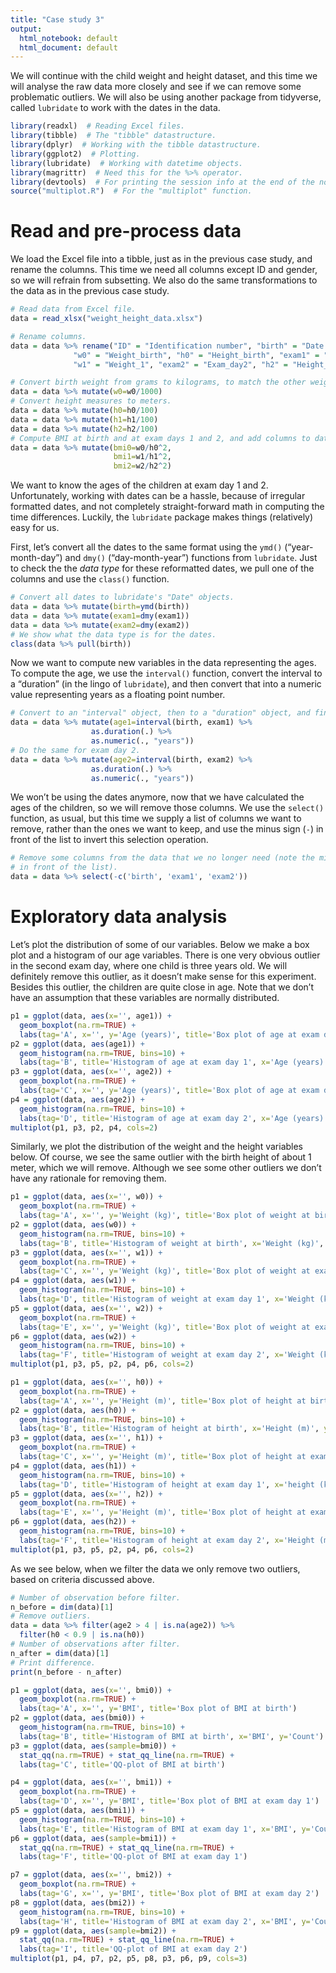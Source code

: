 ```yaml
---
title: "Case study 3"
output:
  html_notebook: default
  html_document: default
---
```


We will continue with the child weight and height dataset, and this time we will analyse the raw data more closely and see if we can remove some problematic outliers. We will also be using another package from tidyverse, called `lubridate` to work with the dates in the data.

```r
library(readxl)  # Reading Excel files.
library(tibble)  # The "tibble" datastructure.
library(dplyr)  # Working with the tibble datastructure.
library(ggplot2)  # Plotting.
library(lubridate)  # Working with datetime objects.
library(magrittr)  # Need this for the %>% operator.
library(devtools)  # For printing the session info at the end of the notebook.
source("multiplot.R")  # For the "multiplot" function.
```

# Read and pre-process data

We load the Excel file into a tibble, just as in the previous case study, and rename the columns. This time we need all columns except ID and gender, so we will refrain from subsetting. We also do the same transformations to the data as in the previous case study.

```r
# Read data from Excel file.
data = read_xlsx("weight_height_data.xlsx")

# Rename columns.
data = data %>% rename("ID" = "Identification number", "birth" = "Date of birth", "gender" = "Gender",
              "w0" = "Weight_birth", "h0" = "Height_birth", "exam1" = "Exam_day1", "h1" = "Height_1",
              "w1" = "Weight_1", "exam2" = "Exam_day2", "h2" = "Height_2", "w2" = "Weight_2")

# Convert birth weight from grams to kilograms, to match the other weight units.
data = data %>% mutate(w0=w0/1000)
# Convert height measures to meters.
data = data %>% mutate(h0=h0/100)
data = data %>% mutate(h1=h1/100)
data = data %>% mutate(h2=h2/100)
# Compute BMI at birth and at exam days 1 and 2, and add columns to data.
data = data %>% mutate(bmi0=w0/h0^2,
                       bmi1=w1/h1^2,
                       bmi2=w2/h2^2)
```

We want to know the ages of the children at exam day 1 and 2. Unfortunately, working with dates can be a hassle, because of irregular formatted dates, and not completely straight-forward math in computing the time differences. Luckily, the `lubridate` package makes things (relatively) easy for us.

First, let's convert all the dates to the same format using the `ymd()` ("year-month-day") and `dmy()` ("day-month-year") functions from `lubridate`. Just to check the the *data type* for these reformatted dates, we pull one of the columns and use the `class()` function.

```r
# Convert all dates to lubridate's "Date" objects.
data = data %>% mutate(birth=ymd(birth))
data = data %>% mutate(exam1=dmy(exam1))
data = data %>% mutate(exam2=dmy(exam2))
# We show what the data type is for the dates.
class(data %>% pull(birth))
```

Now we want to compute new variables in the data representing the ages. To compute the age, we use the `interval()` function, convert the interval to a "duration" (in the lingo of `lubridate`), and then convert that into a numeric value representing years as a floating point number.

```r
# Convert to an "interval" object, then to a "duration" object, and finally to a numeric value representing the number of years as a floating point.
data = data %>% mutate(age1=interval(birth, exam1) %>%
                  as.duration(.) %>%
                  as.numeric(., "years"))
# Do the same for exam day 2.
data = data %>% mutate(age2=interval(birth, exam2) %>%
                  as.duration(.) %>%
                  as.numeric(., "years"))
```

We won't be using the dates anymore, now that we have calculated the ages of the children, so we will remove those columns. We use the `select()` function, as usual, but this time we supply a list of columns we want to remove, rather than the ones we want to keep, and use the minus sign (`-`) in front of the list to invert this selection operation.

```r
# Remove some columns from the data that we no longer need (note the minus sign
# in front of the list).
data = data %>% select(-c('birth', 'exam1', 'exam2'))
```


# Exploratory data analysis

Let's plot the distribution of some of our variables. Below we make a box plot and a histogram of our age variables. There is one very obvious outlier in the second exam day, where one child is three years old. We will definitely remove this outlier, as it doesn't make sense for this experiment. Besides this outlier, the children are quite close in age. Note that we don't have an assumption that these variables are normally distributed.

```r
p1 = ggplot(data, aes(x='', age1)) +
  geom_boxplot(na.rm=TRUE) +
  labs(tag='A', x='', y='Age (years)', title='Box plot of age at exam day 1')
p2 = ggplot(data, aes(age1)) +
  geom_histogram(na.rm=TRUE, bins=10) +
  labs(tag='B', title='Histogram of age at exam day 1', x='Age (years)', y='Count')
p3 = ggplot(data, aes(x='', age2)) +
  geom_boxplot(na.rm=TRUE) +
  labs(tag='C', x='', y='Age (years)', title='Box plot of age at exam day 2')
p4 = ggplot(data, aes(age2)) +
  geom_histogram(na.rm=TRUE, bins=10) +
  labs(tag='D', title='Histogram of age at exam day 2', x='Age (years)', y='Count')
multiplot(p1, p3, p2, p4, cols=2)
```

Similarly, we plot the distribution of the weight and the height variables below. Of course, we see the same outlier with the birth height of about 1 meter, which we will remove. Although we see some other outliers we don't have any rationale for removing them.

```r
p1 = ggplot(data, aes(x='', w0)) +
  geom_boxplot(na.rm=TRUE) +
  labs(tag='A', x='', y='Weight (kg)', title='Box plot of weight at birth')
p2 = ggplot(data, aes(w0)) +
  geom_histogram(na.rm=TRUE, bins=10) +
  labs(tag='B', title='Histogram of weight at birth', x='Weight (kg)', y='Count')
p3 = ggplot(data, aes(x='', w1)) +
  geom_boxplot(na.rm=TRUE) +
  labs(tag='C', x='', y='Weight (kg)', title='Box plot of weight at exam day 1')
p4 = ggplot(data, aes(w1)) +
  geom_histogram(na.rm=TRUE, bins=10) +
  labs(tag='D', title='Histogram of weight at exam day 1', x='Weight (kg)', y='Count')
p5 = ggplot(data, aes(x='', w2)) +
  geom_boxplot(na.rm=TRUE) +
  labs(tag='E', x='', y='Weight (kg)', title='Box plot of weight at exam day 2')
p6 = ggplot(data, aes(w2)) +
  geom_histogram(na.rm=TRUE, bins=10) +
  labs(tag='F', title='Histogram of weight at exam day 2', x='Weight (kg)', y='Count')
multiplot(p1, p3, p5, p2, p4, p6, cols=2)
```


```r
p1 = ggplot(data, aes(x='', h0)) +
  geom_boxplot(na.rm=TRUE) +
  labs(tag='A', x='', y='Height (m)', title='Box plot of height at birth')
p2 = ggplot(data, aes(h0)) +
  geom_histogram(na.rm=TRUE, bins=10) +
  labs(tag='B', title='Histogram of height at birth', x='Height (m)', y='Count')
p3 = ggplot(data, aes(x='', h1)) +
  geom_boxplot(na.rm=TRUE) +
  labs(tag='C', x='', y='Height (m)', title='Box plot of height at exam day 1')
p4 = ggplot(data, aes(h1)) +
  geom_histogram(na.rm=TRUE, bins=10) +
  labs(tag='D', title='Histogram of height at exam day 1', x='height (kg)', y='Count')
p5 = ggplot(data, aes(x='', h2)) +
  geom_boxplot(na.rm=TRUE) +
  labs(tag='E', x='', y='Height (m)', title='Box plot of height at exam day 2')
p6 = ggplot(data, aes(h2)) +
  geom_histogram(na.rm=TRUE, bins=10) +
  labs(tag='F', title='Histogram of height at exam day 2', x='Height (m)', y='Count')
multiplot(p1, p3, p5, p2, p4, p6, cols=2)
```

As we see below, when we filter the data we only remove two outliers, based on criteria discussed above.

```r
# Number of observation before filter.
n_before = dim(data)[1]
# Remove outliers.
data = data %>% filter(age2 > 4 | is.na(age2)) %>%
  filter(h0 < 0.9 | is.na(h0))
# Number of observations after filter.
n_after = dim(data)[1]
# Print difference.
print(n_before - n_after)
```



```r
p1 = ggplot(data, aes(x='', bmi0)) +
  geom_boxplot(na.rm=TRUE) +
  labs(tag='A', x='', y='BMI', title='Box plot of BMI at birth')
p2 = ggplot(data, aes(bmi0)) +
  geom_histogram(na.rm=TRUE, bins=10) +
  labs(tag='B', title='Histogram of BMI at birth', x='BMI', y='Count')
p3 = ggplot(data, aes(sample=bmi0)) +
  stat_qq(na.rm=TRUE) + stat_qq_line(na.rm=TRUE) +
  labs(tag='C', title='QQ-plot of BMI at birth')

p4 = ggplot(data, aes(x='', bmi1)) +
  geom_boxplot(na.rm=TRUE) +
  labs(tag='D', x='', y='BMI', title='Box plot of BMI at exam day 1')
p5 = ggplot(data, aes(bmi1)) +
  geom_histogram(na.rm=TRUE, bins=10) +
  labs(tag='E', title='Histogram of BMI at exam day 1', x='BMI', y='Count')
p6 = ggplot(data, aes(sample=bmi1)) +
  stat_qq(na.rm=TRUE) + stat_qq_line(na.rm=TRUE) +
  labs(tag='F', title='QQ-plot of BMI at exam day 1')

p7 = ggplot(data, aes(x='', bmi2)) +
  geom_boxplot(na.rm=TRUE) +
  labs(tag='G', x='', y='BMI', title='Box plot of BMI at exam day 2')
p8 = ggplot(data, aes(bmi2)) +
  geom_histogram(na.rm=TRUE, bins=10) +
  labs(tag='H', title='Histogram of BMI at exam day 2', x='BMI', y='Count')
p9 = ggplot(data, aes(sample=bmi2)) +
  stat_qq(na.rm=TRUE) + stat_qq_line(na.rm=TRUE) +
  labs(tag='I', title='QQ-plot of BMI at exam day 2')
multiplot(p1, p4, p7, p2, p5, p8, p3, p6, p9, cols=3)
```
